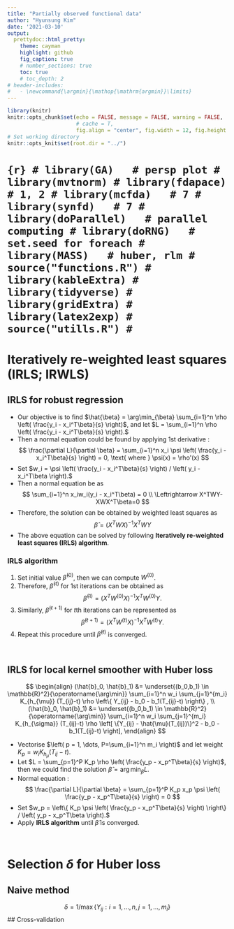 ```yaml
---
title: "Partially observed functional data"
author: "Hyunsung Kim"
date: '2021-03-10'
output: 
  prettydoc::html_pretty:
    theme: cayman
    highlight: github
    fig_caption: true
    # number_sections: true
    toc: true
    # toc_depth: 2
# header-includes:
#   - \newcommand{\argmin}{\mathop{\mathrm{argmin}}\limits}
---
```


<style>
  p.caption {   <!-- figure caption -->
    font-size: 0.9em;
    font-style: italic;
    color: grey;
    <!-- margin-right: 10%; -->
    <!-- margin-left: 10%;   -->
    text-align: justify;
  }
  caption {    <!-- table caption -->
    font-size: 0.9em;
    font-style: italic;
    color: grey;
    <!-- margin-right: 10%; -->
    <!-- margin-left: 10%;   -->
    text-align: justify;
  }
</style>


```r
library(knitr)
knitr::opts_chunk$set(echo = FALSE, message = FALSE, warning = FALSE, 
                      # cache = T,
                      fig.align = "center", fig.width = 12, fig.height = 6)
# Set working directory
knitr::opts_knit$set(root.dir = "../")
```

# ```{r}
# library(GA)   # persp plot
# library(mvtnorm)
# library(fdapace)   # 1, 2
# library(mcfda)   # 7
# library(synfd)   # 7
# library(doParallel)   # parallel computing
# library(doRNG)   # set.seed for foreach
# library(MASS)   # huber, rlm
# source("functions.R")
# library(kableExtra)
# library(tidyverse)
# library(gridExtra)
# library(latex2exp)
# source("utills.R")
# ```


# Iteratively re-weighted least squares (IRLS; IRWLS)

## IRLS for robust regression
- Our objective is to find $\hat{\beta} = \arg\min_{\beta} \sum_{i=1}^n \rho \left( \frac{y_i - x_i^T\beta}{s} \right)$, and let $L = \sum_{i=1}^n \rho \left( \frac{y_i - x_i^T\beta}{s} \right).$
- Then a normal equation could be found by applying 1st derivative : 
  $$
  \frac{\partial L}{\partial \beta} = \sum_{i=1}^n x_i \psi \left( \frac{y_i - x_i^T\beta}{s} \right) = 0, \text{ where } \psi(x) = \rho'(x)
  $$
- Set $w_i = \psi \left( \frac{y_i - x_i^T\beta}{s} \right) / \left( y_i - x_i^T\beta \right).$
- Then a normal equation be as 
  $$
  \sum_{i=1}^n x_iw_i(y_i - x_i^T\beta) = 0 \\
  \Leftrightarrow X^TWY-XWX^T\beta=0 
  $$
- Therefore, the solution can be obtained by weighted least squares as 
  $$ \hat{\beta} = (X^TWX)^{-1}X^TWY $$
- The above equation can be solved by following **Iteratively re-weighted least squares (IRLS) algorithm**.


### IRLS algorithm
1. Set initial value $\hat{\beta}^{(0)}$, then we can compute $W^{(0)}$.
2.  Therefore, $\hat{\beta}^{(1)}$ for 1st iterations can be obtained as
  $$
  \hat{\beta}^{(1)} = (X^TW^{(0)}X)^{-1}X^TW^{(0)}Y.
  $$
3. Similarly, $\hat{\beta}^{(t+1)}$ for $t$th iterations can be represented as
  $$
  \hat{\beta}^{(t+1)} = (X^TW^{(t)}X)^{-1}X^TW^{(t)}Y.
  $$
4. Repeat this procedure until $\hat{\beta}^{(t)}$ is converged.

<br>


## IRLS for local kernel smoother with Huber loss
$$
\begin{align}
  (\hat{b}_0, \hat{b}_1) &= \underset{(b_0,b_1) \in \mathbb{R}^2}{\operatorname{\arg\min}} \sum_{i=1}^n w_i \sum_{j=1}^{m_i} K_{h_{\mu}} (T_{ij}-t) \rho \left\{ Y_{ij} - b_0 - b_1(T_{ij}-t) \right\} , \\
  (\hat{b}_0, \hat{b}_1) &= \underset{(b_0,b_1) \in \mathbb{R}^2}{\operatorname{\arg\min}} \sum_{i=1}^n w_i \sum_{j=1}^{m_i} K_{h_{\sigma}} (T_{ij}-t) \rho \left[ \{Y_{ij} - \hat{\mu}(T_{ij})\}^2 - b_0 - b_1(T_{ij}-t) \right],
\end{align}
$$

- Vectorise $\left( p = 1, \dots, P=\sum_{i=1}^n m_i \right)$ and let weight $K_p = w_i K_{h_{\mu}} (T_{ij}-t)$.
- Let $L = \sum_{p=1}^P K_p \rho \left( \frac{y_p - x_p^T\beta}{s} \right)$, then we could find the solution $\hat{\beta} = \arg\min_{\beta} L$.
- Normal equation :
  $$
  \frac{\partial L}{\partial \beta} = \sum_{p=1}^P K_p x_p \psi \left( \frac{y_p - x_p^T\beta}{s} \right) = 0
  $$
- Set $w_p = \left\{ K_p \psi \left( \frac{y_p - x_p^T\beta}{s} \right) \right\} / \left( y_p - x_p^T\beta \right).$
- Apply **IRLS algorithm** until $\hat{\beta}$ is converged.


<br>

# Selection $\delta$ for Huber loss
## Naive method
$$
  \delta = 1 / \max\left\{ Y_{ij} : i = 1,\dots,n, j = 1,\dots,m_i \right\}
$$
## Cross-validation
